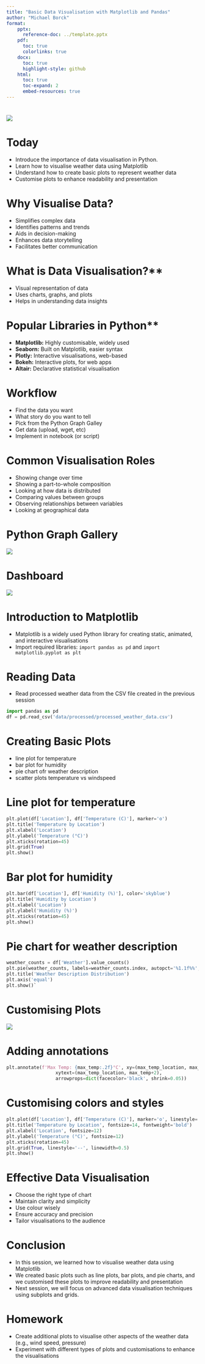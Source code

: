 ```yaml
---
title: "Basic Data Visualisation with Matplotlib and Pandas"
author: "Michael Borck"
format:
    pptx:
      reference-doc: ../template.pptx
    pdf:
      toc: true
      colorlinks: true
    docx:
      toc: true
      highlight-style: github
    html:
      toc: true
      toc-expand: 2
      embed-resources: true
---
```


# 
![](../images/curtin-copy-right.png)


# Today
* Introduce the importance of data visualisation in Python.
* Learn how to visualise weather data using Matplotlib
* Understand how to create basic plots to represent weather data
* Customise plots to enhance readability and presentation

# Why Visualise Data?
  - Simplifies complex data
  - Identifies patterns and trends
  - Aids in decision-making
  - Enhances data storytelling
  - Facilitates better communication

# What is Data Visualisation?**
  - Visual representation of data
  - Uses charts, graphs, and plots
  - Helps in understanding data insights

# Popular Libraries in Python**
  - **Matplotlib:** Highly customisable, widely used
  - **Seaborn:** Built on Matplotlib, easier syntax
  - **Plotly:** Interactive visualisations, web-based
  - **Bokeh:** Interactive plots, for web apps
  - **Altair:** Declarative statistical visualisation

# Workflow
- Find the data you want
- What story do you want to tell
- Pick from the Python Graph Galley
- Get data (upload, wget, etc)
- Implement in notebook (or script)

# Common Visualisation Roles
- Showing change over time
- Showing a part-to-whole composition
- Looking at how data is distributed
- Comparing values between groups
- Observing relationships between variables
- Looking at geographical data

# Python Graph Gallery
![](../images/python-gallery.png)

# Dashboard
![](../images/dashboard.png)

# Introduction to Matplotlib

* Matplotlib is a widely used Python library for creating static, animated, and interactive visualisations
* Import required libraries: `import pandas as pd` and `import matplotlib.pyplot as plt`

# Reading Data

* Read processed weather data from the CSV file created in the previous session
```python
import pandas as pd
df = pd.read_csv('data/processed/processed_weather_data.csv')
```

# Creating Basic Plots
- line plot for temperature
- bar plot for humidity
- pie chart ofr weather description
- scatter plots temperature vs windspeed
  
# Line plot for temperature
```python
plt.plot(df['Location'], df['Temperature (C)'], marker='o')
plt.title('Temperature by Location')
plt.xlabel('Location')
plt.ylabel('Temperature (°C)')
plt.xticks(rotation=45)
plt.grid(True)
plt.show()
```

# Bar plot for humidity
```python
plt.bar(df['Location'], df['Humidity (%)'], color='skyblue')
plt.title('Humidity by Location')
plt.xlabel('Location')
plt.ylabel('Humidity (%)')
plt.xticks(rotation=45)
plt.show()
```

# Pie chart for weather description
```python
weather_counts = df['Weather'].value_counts()
plt.pie(weather_counts, labels=weather_counts.index, autopct='%1.1f%%', startangle=140)
plt.title('Weather Description Distribution')
plt.axis('equal')
plt.show()`
```

# Customising Plots
![](../images/anatomy.webp)

# Adding annotations
```python
plt.annotate(f'Max Temp: {max_temp:.2f}°C', xy=(max_temp_location, max_temp),
	              xytext=(max_temp_location, max_temp+2), 
	              arrowprops=dict(facecolor='black', shrink=0.05))
```

# Customising colors and styles
```python
plt.plot(df['Location'], df['Temperature (C)'], marker='o', linestyle='--', color='b')
plt.title('Temperature by Location', fontsize=14, fontweight='bold')
plt.xlabel('Location', fontsize=12)
plt.ylabel('Temperature (°C)', fontsize=12)
plt.xticks(rotation=45)
plt.grid(True, linestyle='--', linewidth=0.5)
plt.show()
```

# Effective Data Visualisation
  - Choose the right type of chart
  - Maintain clarity and simplicity
  - Use colour wisely
  - Ensure accuracy and precision
  - Tailor visualisations to the audience

# Conclusion
* In this session, we learned how to visualise weather data using Matplotlib
* We created basic plots such as line plots, bar plots, and pie charts, and we customised these plots to improve readability and presentation
* Next session, we will focus on advanced data visualisation techniques using subplots and grids.

# Homework
* Create additional plots to visualise other aspects of the weather data (e.g., wind speed, pressure)
* Experiment with different types of plots and customisations to enhance the visualisations
